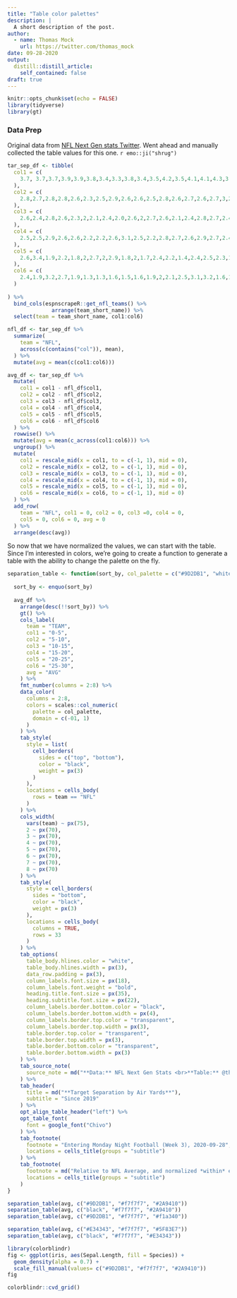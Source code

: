 ```yaml
---
title: "Table color palettes"
description: |
  A short description of the post.
author:
  - name: Thomas Mock
    url: https://twitter.com/thomas_mock
date: 09-28-2020
output:
  distill::distill_article:
    self_contained: false
draft: true
---
```


```r
knitr::opts_chunk$set(echo = FALSE)
library(tidyverse)
library(gt)
```

### Data Prep

Original data from [NFL Next Gen stats Twitter](https://twitter.com/NextGenStats/status/1310646822201749505/photo/1). Went ahead and manually collected the table values for this one. `r emo::ji("shrug")`



```r
tar_sep_df <- tibble(
  col1 = c(
    3.7, 3.7,3.7,3.9,3.9,3.8,3.4,3.3,3.8,3.4,3.5,4.2,3.5,4.1,4.1,4.3,3.7,3.7,4,3.8,3.8,3.8,3.6,3.5,3.3,3.8,4.2,4.3,3.1,3.8,3.1,3.5
  ),
  col2 = c(
    2.8,2.7,2.8,2.8,2.6,2.3,2.5,2.9,2.6,2.6,2.5,2.8,2.6,2.7,2.6,2.7,3,2.3,2.5,2.4,2.4,2.5,2.6,2.4,2.8,2.3,2.7,2.9,2.3,2.4,2.4,2.7
  ),
  col3 = c(
    2.6,2.4,2.8,2.6,2.3,2,2.1,2.4,2.0,2.6,2,2.7,2.6,2.1,2.4,2.8,2.7,2.4,2.3,2.2,2.9,2.5,2.4,2.2,2.3,2.3,2.2,2.6,2.4,2.3,2.7,2.3
  ),
  col4 = c(
    2.5,2.5,2.9,2.6,2.6,2.2,2.2,2.6,3.1,2.5,2.2,2.8,2.7,2.6,2.9,2.7,2.4,2.3,2.5,2.0,2.1,2.1,2.9,2.7,2.5,2.8,2.2,2.3,2.4,3,1.9,2.6
  ),
  col5 = c(
    2.6,3.4,1.9,2.2,1.8,2,2.7,2,2.9,1.8,2,1.7,2.4,2.2,1.4,2.4,2.5,2.3,1.8,1.7,2.2,2,1.9,1.8,2.4,1.7,1.6,1.7,3.1,2.4,2.8,2.3
  ),
  col6 = c(
    2.4,1.9,3.2,2.7,1.9,1.3,1.3,1.6,1.5,1.6,1.9,2,2.1,2.5,3.1,3.2,1.6,1.4,1.9,2.1,1,1.2,2.9,1.4,1.8,1.6,1.7,1.3,2.4,2,1.5,1.4
  )
  
) %>% 
  bind_cols(espnscrapeR::get_nfl_teams() %>% 
              arrange(team_short_name)) %>% 
  select(team = team_short_name, col1:col6) 

nfl_df <- tar_sep_df %>% 
  summarize(
    team = "NFL",
    across(c(contains("col")), mean),
  ) %>% 
  mutate(avg = mean(c(col1:col6)))

avg_df <- tar_sep_df %>% 
  mutate(
    col1 = col1 - nfl_df$col1,
    col2 = col2 - nfl_df$col2,
    col3 = col3 - nfl_df$col3,
    col4 = col4 - nfl_df$col4,
    col5 = col5 - nfl_df$col5,
    col6 = col6 - nfl_df$col6
  ) %>% 
  rowwise() %>% 
  mutate(avg = mean(c_across(col1:col6))) %>% 
  ungroup() %>% 
  mutate(
    col1 = rescale_mid(x = col1, to = c(-1, 1), mid = 0),
    col2 = rescale_mid(x = col2, to = c(-1, 1), mid = 0),
    col3 = rescale_mid(x = col3, to = c(-1, 1), mid = 0),
    col4 = rescale_mid(x = col4, to = c(-1, 1), mid = 0),
    col5 = rescale_mid(x = col5, to = c(-1, 1), mid = 0),
    col6 = rescale_mid(x = col6, to = c(-1, 1), mid = 0)
  ) %>% 
  add_row(
    team = "NFL", col1 = 0, col2 = 0, col3 =0, col4 = 0, 
    col5 = 0, col6 = 0, avg = 0
  ) %>% 
  arrange(desc(avg)) 

```

So now that we have normalized the values, we can start with the table. Since I'm interested in colors, we're going to create a function to generate a table with the ability to change the palette on the fly.

```r
separation_table <- function(sort_by, col_palette = c("#9D2DB1", "white", "#2A9410")) {
  
  sort_by <- enquo(sort_by)
  
  avg_df %>% 
    arrange(desc(!!sort_by)) %>% 
    gt() %>% 
    cols_label(
      team = "TEAM",
      col1 = "0-5",
      col2 = "5-10",
      col3 = "10-15",
      col4 = "15-20",
      col5 = "20-25",
      col6 = "25-30",
      avg = "AVG"
    ) %>% 
    fmt_number(columns = 2:8) %>% 
    data_color(
      columns = 2:8,
      colors = scales::col_numeric(
        palette = col_palette,
        domain = c(-01, 1)
      )
    ) %>% 
    tab_style(
      style = list(
        cell_borders(
          sides = c("top", "bottom"),
          color = "black",
          weight = px(3)
        )
      ),
      locations = cells_body(
        rows = team == "NFL"
      )
    ) %>% 
    cols_width(
      vars(team) ~ px(75),
      2 ~ px(70),
      3 ~ px(70),
      4 ~ px(70),
      5 ~ px(70),
      6 ~ px(70),
      7 ~ px(70),
      8 ~ px(70)
    ) %>% 
    tab_style(
      style = cell_borders(
        sides = "bottom",
        color = "black",
        weight = px(3)
      ),
      locations = cells_body(
        columns = TRUE,
        rows = 33
      )
    ) %>% 
    tab_options(
      table_body.hlines.color = "white",
      table_body.hlines.width = px(3),
      data_row.padding = px(3),
      column_labels.font.size = px(18),
      column_labels.font.weight = "bold",
      heading.title.font.size = px(35),
      heading.subtitle.font.size = px(22),
      column_labels.border.bottom.color = "black",
      column_labels.border.bottom.width = px(4),
      column_labels.border.top.color = "transparent",
      column_labels.border.top.width = px(3),
      table.border.top.color = "transparent",
      table.border.top.width = px(3),
      table.border.bottom.color = "transparent",
      table.border.bottom.width = px(3)
    ) %>% 
    tab_source_note(
      source_note = md("**Data:** NFL Next Gen Stats <br>**Table:** @thomas_mock")
    ) %>% 
    tab_header(
      title = md("**Target Separation by Air Yards**"),
      subtitle = "Since 2019"
    ) %>% 
    opt_align_table_header("left") %>% 
    opt_table_font(
      font = google_font("Chivo")
    ) %>% 
    tab_footnote(
      footnote = "Entering Monday Night Football (Week 3), 2020-09-28",
      locations = cells_title(groups = "subtitle")
    ) %>% 
    tab_footnote(
      footnote = md("Relative to NFL Average, and normalized *within* each column"),
      locations = cells_title(groups = "subtitle")
    )
}

```

```r
separation_table(avg, c("#9D2DB1", "#f7f7f7", "#2A9410"))
separation_table(avg, c("black", "#f7f7f7", "#2A9410"))
separation_table(avg, c("#9D2DB1", "#f7f7f7", "#f1a340"))

separation_table(avg, c("#E34343", "#f7f7f7", "#5F83E7"))
separation_table(avg, c("black", "#f7f7f7", "#E34343"))
```



```r
library(colorblindr)
fig <- ggplot(iris, aes(Sepal.Length, fill = Species)) + 
  geom_density(alpha = 0.7) +
  scale_fill_manual(values= c("#9D2DB1", "#f7f7f7", "#2A9410"))
fig

colorblindr::cvd_grid()

```

